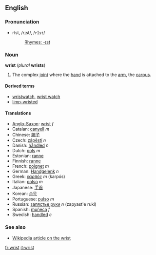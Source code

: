 ==English==
===Pronunciation===
*rĭst, /rɪst/, /<tt>rIst</tt>/
*:[[Rhymes:English:-ɪst|Rhymes: -ɪst]]

===Noun===
'''wrist''' (''plural'' '''wrists''')

# The complex [[joint]] where the [[hand]] is attached to the [[arm]], the [[carpus]].

====Derived terms====
*[[wristwatch]], [[wrist watch]]
*[[limp-wristed]]

====Translations====
*[[Anglo-Saxon]]: [[wríst]] ''f''
*Catalan: [[canyell]] ''m''
*Chinese: [[腕子]]
*Czech: [[zápěstí]] ''n''
*Danish: [[håndled]] ''n''
*Dutch: [[pols]] ''m''
*Estonian: [[ranne#Estonian|ranne]]
*Finnish: [[ranne#Finnish|ranne]]
*French: [[poignet]] ''m''
*German: [[Handgelenk]] ''n''
*Greek: [[καρπός]] ''m'' (karpós)
*Italian: [[polso]] ''m''
*Japanese: [[手首]]
*Korean: [[손목]]
*Portuguese: [[pulso]] ''m''
*Russian: [[запястье руки]] ''n'' (zapyast'e ruki)
*Spanish: [[muñeca]] ''f''
*Swedish: [[handled#Swedish|handled]] ''c''

===See also===
*[[w:wrist|Wikipedia article on the wrist]]

[[fr:wrist]]
[[it:wrist]]